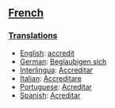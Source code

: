 ==[[French]]==
===[[Translations]]===

*[[English]]: [[accredit]]
*[[German]]: [[Beglaubigen sich]]
*[[Interlingua]]: [[Accreditar]]
*[[Italian]]: [[Accreditare]]
*[[Portuguese]]: [[Acreditar]]
*[[Spanish]]: [[Acreditar]]